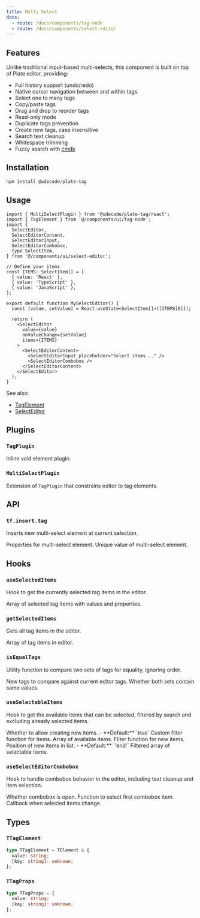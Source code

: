 ```yaml
---
title: Multi Select
docs:
  - route: /docs/components/tag-node
  - route: /docs/components/select-editor
---
```


<ComponentPreview name="select-editor-demo" />

<PackageInfo>

## Features

Unlike traditional input-based multi-selects, this component is built on top of Plate editor, providing:

- Full history support (undo/redo)
- Native cursor navigation between and within tags
- Select one to many tags
- Copy/paste tags
- Drag and drop to reorder tags
- Read-only mode
- Duplicate tags prevention
- Create new tags, case insensitive
- Search text cleanup
- Whitespace trimming
- Fuzzy search with [cmdk](https://github.com/pacocoursey/cmdk)

</PackageInfo>

## Installation

```bash
npm install @udecode/plate-tag
```

## Usage

```tsx
import { MultiSelectPlugin } from '@udecode/plate-tag/react';
import { TagElement } from '@/components/ui/tag-node';
import {
  SelectEditor,
  SelectEditorContent,
  SelectEditorInput,
  SelectEditorCombobox,
  type SelectItem,
} from '@/components/ui/select-editor';

// Define your items
const ITEMS: SelectItem[] = [
  { value: 'React' },
  { value: 'TypeScript' },
  { value: 'JavaScript' },
];

export default function MySelectEditor() {
  const [value, setValue] = React.useState<SelectItem[]>([ITEMS[0]]);

  return (
    <SelectEditor
      value={value}
      onValueChange={setValue}
      items={ITEMS}
    >
      <SelectEditorContent>
        <SelectEditorInput placeholder="Select items..." />
        <SelectEditorCombobox />
      </SelectEditorContent>
    </SelectEditor>
  );
}
```

See also:
- [TagElement](/docs/components/tag-node)
- [SelectEditor](/docs/components/select-editor)

## Plugins

### `TagPlugin`

Inline void element plugin.

### `MultiSelectPlugin`

Extension of `TagPlugin` that constrains editor to tag elements.

## API

### `tf.insert.tag`

Inserts new multi-select element at current selection.

<API name="editor.tf.insert.tag">
<APIParameters>
  <APIItem name="props" type="TTagProps">
    Properties for multi-select element.
  </APIItem>
</APIParameters>

<APIOptions type="TTagProps">
  <APIItem name="value" type="string">
    Unique value of multi-select element.
  </APIItem>
</APIOptions>
</API>

## Hooks

### `useSelectedItems`

Hook to get the currently selected tag items in the editor.

<API name="useSelectedItems">
<APIReturns type="TTagProps[]">
  Array of selected tag items with values and properties.
</APIReturns>
</API>

### `getSelectedItems`

Gets all tag items in the editor.

<API name="getSelectedItems">
<APIReturns type="TTagProps[]">
  Array of tag items in editor.
</APIReturns>
</API>

### `isEqualTags`

Utility function to compare two sets of tags for equality, ignoring order.

<API name="isEqualTags">
<APIParameters>
  <APIItem name="newTags" type="TTagProps[]" optional>
    New tags to compare against current editor tags.
  </APIItem>
</APIParameters>

<APIReturns type="boolean">
  Whether both sets contain same values.
</APIReturns>
</API>

### `useSelectableItems`

Hook to get the available items that can be selected, filtered by search and excluding already selected items.

<API name="useSelectableItems">
<APIOptions type="options">
  <APIItem name="allowNew" type="boolean" optional>
    Whether to allow creating new items.
    - **Default:** `true`
  </APIItem>
  <APIItem name="filter" type="(value: string, search: string) => boolean" optional>
    Custom filter function for items.
  </APIItem>
  <APIItem name="items" type="T[]" optional>
    Array of available items.
  </APIItem>
  <APIItem name="newItemFilter" type="(search: string) => boolean" optional>
    Filter function for new items.
  </APIItem>
  <APIItem name="newItemPosition" type="'end' | 'start'" optional>
    Position of new items in list.
    - **Default:** `'end'`
  </APIItem>
</APIOptions>

<APIReturns type="T[]">
  Filtered array of selectable items.
</APIReturns>
</API>

### `useSelectEditorCombobox`

Hook to handle combobox behavior in the editor, including text cleanup and item selection.

<API name="useSelectEditorCombobox">
<APIOptions type="options">
  <APIItem name="open" type="boolean">
    Whether combobox is open.
  </APIItem>
  <APIItem name="selectFirstItem" type="() => void">
    Function to select first combobox item.
  </APIItem>
  <APIItem name="onValueChange" type="(items: TTagProps[]) => void" optional>
    Callback when selected items change.
  </APIItem>
</APIOptions>
</API>

## Types

### `TTagElement`

```ts
type TTagElement = TElement & {
  value: string;
  [key: string]: unknown;
};
```

### `TTagProps`

```ts
type TTagProps = {
  value: string;
  [key: string]: unknown;
};
```